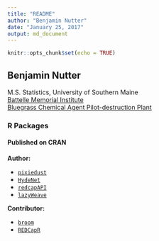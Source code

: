 ```yaml
---
title: "README"
author: "Benjamin Nutter"
date: "January 25, 2017"
output: md_document
---
```


```r
knitr::opts_chunk$set(echo = TRUE)
```

## Benjamin Nutter 
M.S. Statistics, University of Southern Maine  
[Battelle Memorial Institute](https://www.battelle.org/)  
[Bluegrass Chemical Agent Pilot-destruction Plant](http://www.bechtelparsonsbgcapp.com/)


### R Packages

#### Published on CRAN

**Author:**

* [`pixiedust`](https://cran.r-project.org/package=pixiedust)
* [`HydeNet`](https://cran.r-project.org/package=HydeNet)
* [`redcapAPI`](https://cran.r-project.org/package=redcapAPI)
* [`lazyWeave`](https://cran.r-project.org/package=lazyWeave)

**Contributor:**

* [`broom`](https://cran.r-project.org/package=broom)
* [`REDCapR`](https://cran.r-project.org/package=REDCapR)